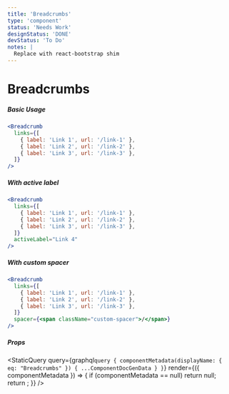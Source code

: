 ```yaml
---
title: 'Breadcrumbs'
type: 'component'
status: 'Needs Work'
designStatus: 'DONE'
devStatus: 'To Do'
notes: |
  Replace with react-bootstrap shim
---
```



# Breadcrumbs

<SingleComponentStatus frontmatter={props?.pageContext?.frontmatter} />

##### Basic Usage

```jsx live
<Breadcrumb
  links={[
    { label: 'Link 1', url: '/link-1' },
    { label: 'Link 2', url: '/link-2' },
    { label: 'Link 3', url: '/link-3' },
  ]}
/>
```

##### With active label

```jsx live
<Breadcrumb
  links={[
    { label: 'Link 1', url: '/link-1' },
    { label: 'Link 2', url: '/link-2' },
    { label: 'Link 3', url: '/link-3' },
  ]}
  activeLabel="Link 4"
/>
```

##### With custom spacer

```jsx live
<Breadcrumb
  links={[
    { label: 'Link 1', url: '/link-1' },
    { label: 'Link 2', url: '/link-2' },
    { label: 'Link 3', url: '/link-3' },
  ]}
  spacer={<span className="custom-spacer">/</span>}
/>
```

##### Props

<StaticQuery
  query={graphql`
    query {
      componentMetadata(displayName: { eq: "Breadcrumbs" }) {
        ...ComponentDocGenData
      }
    }
  `}
  render={({ componentMetadata }) => {
    if (componentMetadata == null) return null;
    return <PropsTable propMetaData={componentMetadata.props} />;
  }}
/>
